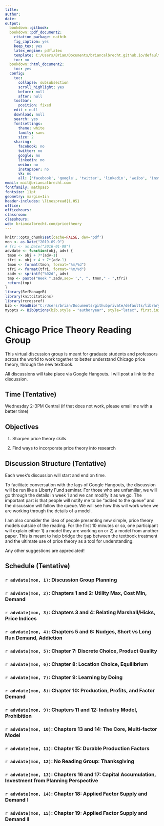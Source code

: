 ```yaml
---
title: 
author:
date:
output:
  bookdown::gitbook:
  bookdown::pdf_document2:
    citation_package: natbib
    fig_caption: yes
    keep_tex: yes
    latex_engine: pdflatex
    template: C:/Users/Brian/Documents/briancalbrecht.github.io/defaults/svm-latex-syllabus.tex
    toc: no
  bookdown::html_document2:
    toc: yes
  config:
    toc:
      collapse: subsubsection
      scroll_highlight: yes
      before: null
      after: null
    toolbar:
      position: fixed
    edit : null
    download: null
    search: yes
    fontsettings:
      theme: white
      family: sans
      size: 2
    sharing:
      facebook: no
      twitter: no
      google: no
      linkedin: no
      weibo: no
      instapaper: no
      vk: no
      all: ['facebook', 'google', 'twitter', 'linkedin', 'weibo', 'instapaper']
email: mail@briancalbrecht.com
fontfamily: mathpazo
fontsize: 11pt
geometry: margin=1in
header-includes: \linespread{1.05}
office: 
officehours: 
classroom: 
classhours: 
web: briancalbrecht.com/pricetheory
---
```




```r
knitr::opts_chunk$set(cache=FALSE, dev='pdf')
mon <- as.Date("2019-09-9")
# fri <- as.Date("2016-01-08")
advdate <- function(obj, adv) {
 tmon <- obj + 7*(adv-1)
 tfri <- obj + 4 + 7*(adv-1)
 tmon <- format(tmon, format="%m/%d")
 tfri <- format(tfri, format="%m/%d")
 zadv <- sprintf("%02d", adv)
 tmp <- paste("Week ",zadv,sep='',", ", tmon," - ",tfri)
 return(tmp)
}
library(RefManageR)
library(knitcitations)
library(rcrossref)
bib <- ReadBib("C:/Users/brian/Documents/githubprivate/defaults/library.bib")
myopts <- BibOptions(bib.style = "authoryear", style="latex", first.inits=FALSE, max.names = 20)
```

# Chicago Price Theory Reading Group {-}

This virtual discussion group is meant for graduate students and professors across the world to work together to better understand Chicago price theory, through the new textbook.

All discussions will take place via Google Hangouts. I will post a link to the discussion.

## Time (Tentative) {-}

Wednesday 2-3PM Central (if that does not work, please email me with a better time)

## Objectives {-}

1. Sharpen price theory skills

2. Find ways to incorporate price theory into research

## Discussion Structure (Tentative)  {-}

Each week's discussion will start and end on time. 

To facilitate conversation with the lags of Google Hangouts, the discussion will be run like a Liberty Fund seminar. For those who are unfamiliar, we will go through the details in week 1 and we can modify it as we go. The important part is that people will notify me to be "added to the queue" and the discussion will follow the queue. We will see how this will work when we are working through the details of a model.

I am also consider the idea of people presenting new simple, price theory models outside of the reading. For the first 10 minutes or so, one participant will explain either 1) a model they are working on or 2) a model from another paper. This is meant to help bridge the gap between the textbook treatment and the ultimate use of price theory as a tool for understanding.

Any other suggestions are appreciated!
\newpage

## Schedule (Tentative) {-}


### `r advdate(mon, 1)`: Discussion Group Planning {-}


### `r advdate(mon, 2)`: Chapters 1 and 2: Utility Max, Cost Min, Demand {-}


### `r advdate(mon, 3)`: Chapters 3 and 4: Relating Marshall/Hicks, Price Indices {-}




### `r advdate(mon, 4)`: Chapters 5 and 6: Nudges, Short vs Long Run Demand, Addiction {-}




### `r advdate(mon, 5)`: Chapter 7: Discrete Choice, Product Quality {-}



### `r advdate(mon, 6)`: Chapter 8: Location Choice, Equilibrium  {-}
### `r advdate(mon, 7)`: Chapter 9: Learning by Doing {-}
### `r advdate(mon, 8)`: Chapter 10: Production, Profits, and Factor Demand {-}

### `r advdate(mon, 9)`: Chapters 11 and 12: Industry Model, Prohibition {-}

### `r advdate(mon, 10)`: Chapters 13 and 14: The Core, Multi-factor Model {-}

### `r advdate(mon, 11)`: Chapter 15: Durable Production Factors {-}

### `r advdate(mon, 12)`: No Reading Group: Thanksgiving {-}

### `r advdate(mon, 13)`: Chapters 16 and 17: Capital Accumulation, Investment from Planning Perspective {-}

### `r advdate(mon, 14)`: Chapter 18: Applied Factor Supply and Demand I {-} 

### `r advdate(mon, 15)`: Chapter 19: Applied Factor Supply and Demand II {-}


